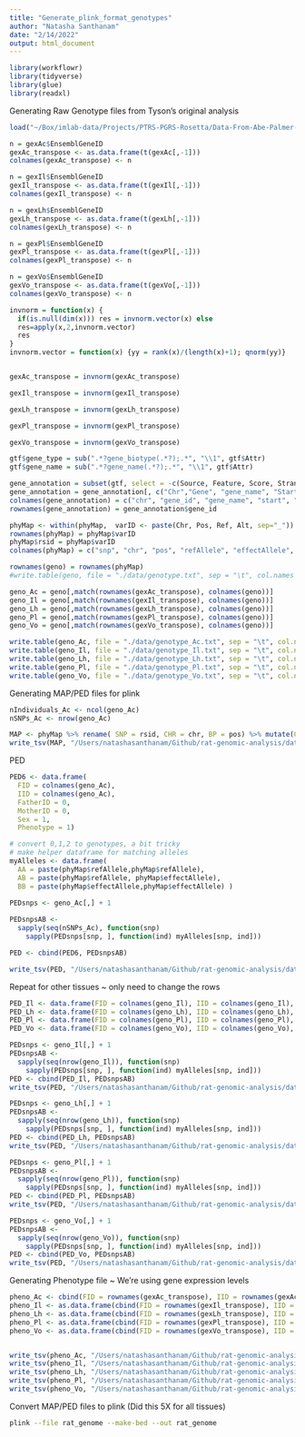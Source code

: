 ```yaml
---
title: "Generate_plink_format_genotypes"
author: "Natasha Santhanam"
date: "2/14/2022"
output: html_document
---
```


```r
library(workflowr)
library(tidyverse)
library(glue)
library(readxl)
```


Generating Raw Genotype files from Tyson's original analysis
```r
load("~/Box/imlab-data/Projects/PTRS-PGRS-Rosetta/Data-From-Abe-Palmer-Lab/Rdata/genoGex.RData")
```


```r
n = gexAc$EnsemblGeneID
gexAc_transpose <- as.data.frame(t(gexAc[,-1]))
colnames(gexAc_transpose) <- n

n = gexIl$EnsemblGeneID
gexIl_transpose <- as.data.frame(t(gexIl[,-1]))
colnames(gexIl_transpose) <- n

n = gexLh$EnsemblGeneID
gexLh_transpose <- as.data.frame(t(gexLh[,-1]))
colnames(gexLh_transpose) <- n

n = gexPl$EnsemblGeneID
gexPl_transpose <- as.data.frame(t(gexPl[,-1]))
colnames(gexPl_transpose) <- n

n = gexVo$EnsemblGeneID
gexVo_transpose <- as.data.frame(t(gexVo[,-1]))
colnames(gexVo_transpose) <- n
```

```r
invnorm = function(x) {
  if(is.null(dim(x))) res = invnorm.vector(x) else
  res=apply(x,2,invnorm.vector)
  res
}
invnorm.vector = function(x) {yy = rank(x)/(length(x)+1); qnorm(yy)}


gexAc_transpose = invnorm(gexAc_transpose)

gexIl_transpose = invnorm(gexIl_transpose)

gexLh_transpose = invnorm(gexLh_transpose)

gexPl_transpose = invnorm(gexPl_transpose)

gexVo_transpose = invnorm(gexVo_transpose)
```


```r
gtf$gene_type = sub(".*?gene_biotype(.*?);.*", "\\1", gtf$Attr)
gtf$gene_name = sub(".*?gene_name(.*?);.*", "\\1", gtf$Attr)

gene_annotation = subset(gtf, select = -c(Source, Feature, Score, Strand, Attr, Frame) )
gene_annotation = gene_annotation[, c("Chr","Gene", "gene_name", "Start", "End", "gene_type" )]
colnames(gene_annotation) = c("chr", "gene_id", "gene_name", "start", "end")
rownames(gene_annotation) = gene_annotation$gene_id

phyMap <- within(phyMap,  varID <- paste(Chr, Pos, Ref, Alt, sep="_"))
rownames(phyMap) = phyMap$varID
phyMap$rsid = phyMap$varID
colnames(phyMap) = c("snp", "chr", "pos", "refAllele", "effectAllele", 'varID', "rsid")
```

```r
rownames(geno) = rownames(phyMap)
#write.table(geno, file = "./data/genotype.txt", sep = "\t", col.names = TRUE, row.names = TRUE)
```

```r
geno_Ac = geno[,match(rownames(gexAc_transpose), colnames(geno))]
geno_Il = geno[,match(rownames(gexIl_transpose), colnames(geno))]
geno_Lh = geno[,match(rownames(gexLh_transpose), colnames(geno))]
geno_Pl = geno[,match(rownames(gexPl_transpose), colnames(geno))]
geno_Vo = geno[,match(rownames(gexVo_transpose), colnames(geno))]
```

```r
write.table(geno_Ac, file = "./data/genotype_Ac.txt", sep = "\t", col.names = TRUE, row.names = TRUE)
write.table(geno_Il, file = "./data/genotype_Il.txt", sep = "\t", col.names = TRUE, row.names = TRUE)
write.table(geno_Lh, file = "./data/genotype_Lh.txt", sep = "\t", col.names = TRUE, row.names = TRUE)
write.table(geno_Pl, file = "./data/genotype_Pl.txt", sep = "\t", col.names = TRUE, row.names = TRUE)
write.table(geno_Vo, file = "./data/genotype_Vo.txt", sep = "\t", col.names = TRUE, row.names = TRUE)

```

Generating MAP/PED files for plink
```r
nIndividuals_Ac <- ncol(geno_Ac)
nSNPs_Ac <- nrow(geno_Ac)

MAP <- phyMap %>% rename( SNP = rsid, CHR = chr, BP = pos) %>% mutate(CM = 0) %>% select(c(CHR, SNP, CM, BP))
write_tsv(MAP, "/Users/natashasanthanam/Github/rat-genomic-analysis/data/rat_genotype.map", col_names = FALSE)
```


PED
```r
PED6 <- data.frame(
  FID = colnames(geno_Ac),
  IID = colnames(geno_Ac),
  FatherID = 0,
  MotherID = 0,
  Sex = 1,
  Phenotype = 1)

# convert 0,1,2 to genotypes, a bit tricky
# make helper dataframe for matching alleles
myAlleles <- data.frame(
  AA = paste(phyMap$refAllele,phyMap$refAllele),
  AB = paste(phyMap$refAllele, phyMap$effectAllele),
  BB = paste(phyMap$effectAllele,phyMap$effectAllele) )
   
PEDsnps <- geno_Ac[,] + 1

PEDsnpsAB <- 
  sapply(seq(nSNPs_Ac), function(snp)
    sapply(PEDsnps[snp, ], function(ind) myAlleles[snp, ind]))

PED <- cbind(PED6, PEDsnpsAB)

write_tsv(PED, "/Users/natashasanthanam/Github/rat-genomic-analysis/data/rat_genotype.ped",col_names = FALSE)
```

Repeat for other tissues ~ only need to change the rows
```r
PED_Il <- data.frame(FID = colnames(geno_Il), IID = colnames(geno_Il), FatherID = 0, MotherID = 0, Sex = 1, Phenotype = 1)
PED_Lh <- data.frame(FID = colnames(geno_Lh), IID = colnames(geno_Lh), FatherID = 0, MotherID = 0, Sex = 1, Phenotype = 1)
PED_Pl <- data.frame(FID = colnames(geno_Pl), IID = colnames(geno_Pl), FatherID = 0, MotherID = 0, Sex = 1, Phenotype = 1)
PED_Vo <- data.frame(FID = colnames(geno_Vo), IID = colnames(geno_Vo), FatherID = 0, MotherID = 0, Sex = 1, Phenotype = 1)

PEDsnps <- geno_Il[,] + 1
PEDsnpsAB <- 
  sapply(seq(nrow(geno_Il)), function(snp)
    sapply(PEDsnps[snp, ], function(ind) myAlleles[snp, ind]))
PED <- cbind(PED_Il, PEDsnpsAB)
write_tsv(PED, "/Users/natashasanthanam/Github/rat-genomic-analysis/data/rat_genotype_Il.ped",col_names = FALSE)

PEDsnps <- geno_Lh[,] + 1
PEDsnpsAB <- 
  sapply(seq(nrow(geno_Lh)), function(snp)
    sapply(PEDsnps[snp, ], function(ind) myAlleles[snp, ind]))
PED <- cbind(PED_Lh, PEDsnpsAB)
write_tsv(PED, "/Users/natashasanthanam/Github/rat-genomic-analysis/data/rat_genotype_Lh.ped",col_names = FALSE)

PEDsnps <- geno_Pl[,] + 1
PEDsnpsAB <- 
  sapply(seq(nrow(geno_Pl)), function(snp)
    sapply(PEDsnps[snp, ], function(ind) myAlleles[snp, ind]))
PED <- cbind(PED_Pl, PEDsnpsAB)
write_tsv(PED, "/Users/natashasanthanam/Github/rat-genomic-analysis/data/rat_genotype_Pl.ped",col_names = FALSE)

PEDsnps <- geno_Vo[,] + 1
PEDsnpsAB <- 
  sapply(seq(nrow(geno_Vo)), function(snp)
    sapply(PEDsnps[snp, ], function(ind) myAlleles[snp, ind]))
PED <- cbind(PED_Vo, PEDsnpsAB)
write_tsv(PED, "/Users/natashasanthanam/Github/rat-genomic-analysis/data/rat_genotype_Vo.ped",col_names = FALSE)

```


Generating Phenotype file ~ We're using gene expression levels
```r
pheno_Ac <- cbind(FID = rownames(gexAc_transpose), IID = rownames(gexAc_transpose), gexAc_transpose)
pheno_Il <- as.data.frame(cbind(FID = rownames(gexIl_transpose), IID = rownames(gexIl_transpose), gexIl_transpose))
pheno_Lh <- as.data.frame(cbind(FID = rownames(gexLh_transpose), IID = rownames(gexLh_transpose), gexLh_transpose))
pheno_Pl <- as.data.frame(cbind(FID = rownames(gexPl_transpose), IID = rownames(gexPl_transpose), gexPl_transpose))
pheno_Vo <- as.data.frame(cbind(FID = rownames(gexVo_transpose), IID = rownames(gexVo_transpose), gexVo_transpose))


write_tsv(pheno_Ac, "/Users/natashasanthanam/Github/rat-genomic-analysis/data/rat_pheno_Ac.txt", col_names = FALSE)
write_tsv(pheno_Il, "/Users/natashasanthanam/Github/rat-genomic-analysis/data/rat_pheno_Il.txt", col_names = FALSE)
write_tsv(pheno_Lh, "/Users/natashasanthanam/Github/rat-genomic-analysis/data/rat_pheno_Lh.txt", col_names = FALSE)
write_tsv(pheno_Pl, "/Users/natashasanthanam/Github/rat-genomic-analysis/data/rat_pheno_Pl.txt", col_names = FALSE)
write_tsv(pheno_Vo, "/Users/natashasanthanam/Github/rat-genomic-analysis/data/rat_pheno_Vo.txt", col_names = FALSE)
```


Convert MAP/PED files to plink (Did this 5X for all tissues)
```bash
plink --file rat_genome --make-bed --out rat_genome
```
